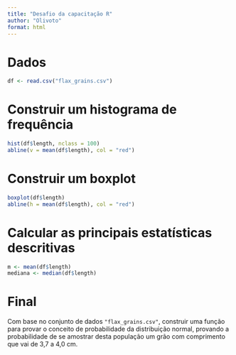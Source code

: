 ```yaml
---
title: "Desafio da capacitação R"
author: "Olivoto"
format: html
---
```




# Dados
```r
df <- read.csv("flax_grains.csv")
```

# Construir um histograma de frequência

```r
hist(df$length, nclass = 100)
abline(v = mean(df$length), col = "red")

```

# Construir um boxplot
```r
boxplot(df$length)
abline(h = mean(df$length), col = "red")

```

# Calcular as principais estatísticas descritivas
```r
m <- mean(df$length)
mediana <- median(df$length)

```



# Final

Com base no conjunto de dados `"flax_grains.csv"`, construir uma função para provar o conceito de probabilidade da distribuição normal, provando a probabilidade de se amostrar desta população um grão com comprimento que vai de 3,7 a 4,0 cm.



